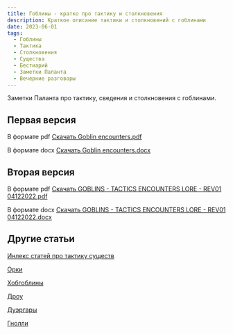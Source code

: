 ```yaml
---
title: Гоблины - кратко про тактику и столкновения
description: Краткое описание тактики и столкновений с гоблинами
date: 2023-06-01
tags:
  - Гоблины
  - Тактика
  - Столкновения
  - Существа
  - Бестиарий
  - Заметки Паланта
  - Вечерние разговоры
---
```


Заметки Паланта про тактику, сведения и столкновения с гоблинами.


## Первая версия

В формате pdf [Скачать Goblin encounters.pdf](files/downloads/Goblin%20encounters.pdf)

В формате docx [Скачать Goblin encounters.docx](/files/downloads/Goblin%20encounters.docx)

## Вторая версия

В формате pdf  [Скачать GOBLINS - TACTICS ENCOUNTERS LORE - REV01 04122022.pdf](/files/downloads/GOBLINS%20-%20TACTICS%20ENCOUNTERS%20LORE%20-%20REV01%2004122022.pdf)

В формате docx [Скачать GOBLINS - TACTICS ENCOUNTERS LORE - REV01 04122022.docx](/files/downloads/GOBLINS%20-%20TACTICS%20ENCOUNTERS%20LORE%20-%20REV01%2004122022.docx)

## Другие статьи

[Инлекс статей про тактику существ](https://cyborgsandmages.com/posts/articles/bestiary-tactics-index.mdx)

[Орки](https://cyborgsandmages.com/posts/articles/orcs-tactics-lore-encounters)

[Хобгоблины](https://cyborgsandmages.com/posts/articles/hobgoblins)

[Дроу](https://cyborgsandmages.com/posts/articles/drow-tactics-lore-encounters)

[Дуэргары](https://cyborgsandmages.com/posts/articles/duergars-tactics-lore-encounters)

[Гнолли](https://cyborgsandmages.com/posts/articles/gnolls-tactics-lore-encounters)

